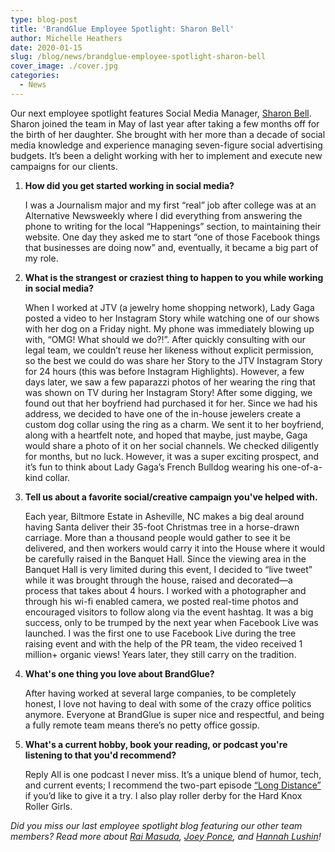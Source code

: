 ```yaml
---
type: blog-post
title: 'BrandGlue Employee Spotlight: Sharon Bell'
author: Michelle Heathers
date: 2020-01-15
slug: /blog/news/brandglue-employee-spotlight-sharon-bell
cover_image: ./cover.jpg
categories:
  - News
---
```


Our next employee spotlight features Social Media Manager, [Sharon Bell](https://www.linkedin.com/in/sharonmbell). Sharon joined the team in May of last year after taking a few months off for the birth of her daughter. She brought with her more than a decade of social media knowledge and experience managing seven-figure social advertising budgets. It’s been a delight working with her to implement and execute new campaigns for our clients.

1. **How did you get started working in social media?**

   I was a Journalism major and my first “real” job after college was at an Alternative Newsweekly where I did everything from answering the phone to writing for the local “Happenings” section, to maintaining their website. One day they asked me to start “one of those Facebook things that businesses are doing now” and, eventually, it became a big part of my role.

2. **What is the strangest or craziest thing to happen to you while working in social media?**

   When I worked at JTV (a jewelry home shopping network), Lady Gaga posted a video to her Instagram Story while watching one of our shows with her dog on a Friday night. My phone was immediately blowing up with, “OMG! What should we do?!”. After quickly consulting with our legal team, we couldn’t reuse her likeness without explicit permission, so the best we could do was share her Story to the JTV Instagram Story for 24 hours (this was before Instagram Highlights). However, a few days later, we saw a few paparazzi photos of her wearing the ring that was shown on TV during her Instagram Story! After some digging, we found out that her boyfriend had purchased it for her. Since we had his address, we decided to have one of the in-house jewelers create a custom dog collar using the ring as a charm. We sent it to her boyfriend, along with a heartfelt note, and hoped that maybe, just maybe, Gaga would share a photo of it on her social channels. We checked diligently for months, but no luck. However, it was a super exciting prospect, and it’s fun to think about Lady Gaga’s French Bulldog wearing his one-of-a-kind collar.

3. **Tell us about a favorite social/creative campaign you've helped with.**

   Each year, Biltmore Estate in Asheville, NC makes a big deal around having Santa deliver their 35-foot Christmas tree in a horse-drawn carriage. More than a thousand people would gather to see it be delivered, and then workers would carry it into the House where it would be carefully raised in the Banquet Hall. Since the viewing area in the Banquet Hall is very limited during this event, I decided to “live tweet” while it was brought through the house, raised and decorated—a process that takes about 4 hours. I worked with a photographer and through his wi-fi enabled camera, we posted real-time photos and encouraged visitors to follow along via the event hashtag. It was a big success, only to be trumped by the next year when Facebook Live was launched. I was the first one to use Facebook Live during the tree raising event and with the help of the PR team, the video received 1 million+ organic views! Years later, they still carry on the tradition.

4. **What's one thing you love about BrandGlue?**

   After having worked at several large companies, to be completely honest, I love not having to deal with some of the crazy office politics anymore. Everyone at BrandGlue is super nice and respectful, and being a fully remote team means there’s no petty office gossip.

5. **What's a current hobby, book your reading, or podcast you're listening to that you'd recommend?**

   Reply All is one podcast I never miss. It’s a unique blend of humor, tech, and current events; I recommend the two-part episode [“Long Distance”](https://gimletmedia.com/shows/reply-all/6nh3wk) if you’d like to give it a try. I also play roller derby for the Hard Knox Roller Girls.

_Did you miss our last employee spotlight blog featuring our other team members? Read more about [Rai Masuda](/blog/news/brandglue-employee-spotlight-rai-masuda), [Joey Ponce](/blog/news/brandglue-employee-spotlight-joey-ponce), and [Hannah Lushin](/blog/news/brandglue-employee-spotlight-hannah-lushin)!_
